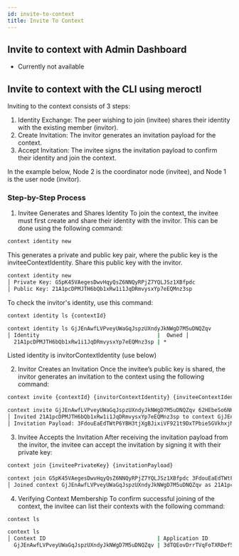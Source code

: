 ```yaml
---
id: invite-to-context
title: Invite To Context
---
```


## Invite to context with Admin Dashboard

- Currently not available

## Invite to context with the CLI using meroctl

Inviting to the context consists of 3 steps:

1. Identity Exchange: The peer wishing to join (invitee) shares their identity
   with the existing member (invitor).
2. Create Invitation: The invitor generates an invitation payload for the
   context.
3. Accept Invitation: The invitee signs the invitation payload to confirm their
   identity and join the context.

In the example below, Node 2 is the coordinator node (invitee), and Node 1 is
the user node (invitor).

### Step-by-Step Process

1. Invitee Generates and Shares Identity To join the context, the invitee must
   first create and share their identity with the invitor. This can be done
   using the following command:

```bash title="Node 2"
context identity new
```

This generates a private and public key pair, where the public key is the
inviteeContextIdentity. Share this public key with the invitor.

```bash title="Example"
context identity new
│ Private Key: G5pK45VAegesDwvHqyQsZ6NNQyRPjZ7YQLJSz1XBfpdc
│ Public Key: 21A1pcDPMJTH6bQb1xRw1i1JqDRmvysxYp7eEQMnz3sp
```
To check the invitor's identity, use this command:

```bash title="Node 1"
context identity ls {contextId}
```

```bash title="Example"
context identity ls GjJEnAwfLVPveyUWaGqJspzUXndyJkNWgD7M5uDNQZqv
│ Identity                                     |  Owned │
  21A1pcDPMJTH6bQb1xRw1i1JqDRmvysxYp7eEQMnz3sp | *
```

Listed identity is invitorContextIdentity (use below)

2. Invitor Creates an Invitation Once the invitee’s public key is shared, the
   invitor generates an invitation to the context using the following command:

```bash title="Node 1"
context invite {contextId} {invitorContextIdentity} {inviteeContextIdentity}
```

```bash title="Example"
context invite GjJEnAwfLVPveyUWaGqJspzUXndyJkNWgD7M5uDNQZqv 62HEbeSo6NKLufZZALVvEUthQGcf6G3A4g1ug2KKjELg 21A1pcDPMJTH6bQb1xRw1i1JqDRmvysxYp7eEQMnz3sp
│ Invited 21A1pcDPMJTH6bQb1xRw1i1JqDRmvysxYp7eEQMnz3sp to context GjJEnAwfLVPveyUWaGqJspzUXndyJkNWgD7M5uDNQZqv
│ Invitation Payload: 3FdouEaEdTWtP6YBH3tjXgBJixiVF921t9DxTPbie5GVkhxjMQH7ipkB9h3RAA6EjGYEF5eugjuC154WRUx71eDRoZkdJ94ucZdyWXEA461BQyaQjS3GzQtimcqMWG9UbP7eGoci3jKnJycuoadLhVd
```

3. Invitee Accepts the Invitation After receiving the invitation payload from
   the invitor, the invitee can accept the invitation by signing it with their
   private key:

```bash title="Node 2"
context join {inviteePrivateKey} {invitationPayload}
```

```bash title="Example"
context join G5pK45VAegesDwvHqyQsZ6NNQyRPjZ7YQLJSz1XBfpdc 3FdouEaEdTWtP6YBH3tjXgBJixiVF921t9DxTPbie5GVkhxjMQH7ipkB9h3RAA6EjGYEF5eugjuC154WRUx71eDRoZkdJ94ucZdyWXEA461BQyaQjS3GzQtimcqMWG9UbP7eGoci3jKnJycuoadLhVd
│ Joined context GjJEnAwfLVPveyUWaGqJspzUXndyJkNWgD7M5uDNQZqv as 21A1pcDPMJTH6bQb1xRw1i1JqDRmvysxYp7eEQMnz3sp, waiting for catchup to complete...
```

4. Verifying Context Membership To confirm successful joining of the context,
   the invitee can list their contexts with the following command:

```bash title="Node 2"
context ls
```

```bash title="Example"
context ls
│ Context ID                                   | Application ID                               | Last Transaction                            │
  GjJEnAwfLVPveyUWaGqJspzUXndyJkNWgD7M5uDNQZqv | 3dTQEovDrrTVqFoTXRDef5M2VQM51osB66XRdTnT7uRb | DoQ99Yty1ygPcc4ek4zsMUNpyAEtaA4MnRC8beGaFtd
```

